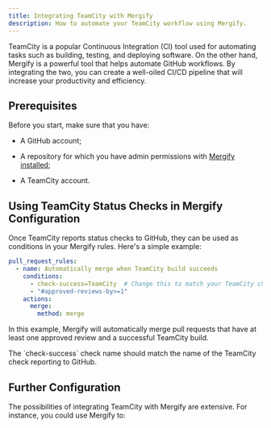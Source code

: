 ```yaml
---
title: Integrating TeamCity with Mergify
description: How to automate your TeamCity workflow using Mergify.
---
```



<IntegrationLogo src={teamcityLogo} />

TeamCity is a popular Continuous Integration (CI) tool used for automating
tasks such as building, testing, and deploying software. On the other hand,
Mergify is a powerful tool that helps automate GitHub workflows. By integrating
the two, you can create a well-oiled CI/CD pipeline that will increase your
productivity and efficiency.

## Prerequisites

Before you start, make sure that you have:

- A GitHub account;

- A repository for which you have admin permissions with [Mergify
  installed](/getting-started);

- A TeamCity account.

## Using TeamCity Status Checks in Mergify Configuration

Once TeamCity reports status checks to GitHub, they can be used as conditions in
your Mergify rules. Here's a simple example:

```yaml
pull_request_rules:
  - name: Automatically merge when TeamCity build succeeds
    conditions:
      - check-success=TeamCity  # Change this to match your TeamCity check name
      - "#approved-reviews-by>=1"
    actions:
      merge:
        method: merge
```

In this example, Mergify will automatically merge pull requests that have at
least one approved review and a successful TeamCity build.

<Info>
  The `check-success` check name should match the name of the TeamCity check
  reporting to GitHub.
</Info>

## Further Configuration

The possibilities of integrating TeamCity with Mergify are extensive. For
instance, you could use Mergify to:


<CIFurther />
